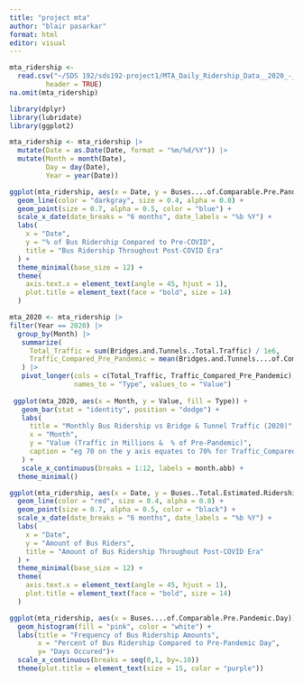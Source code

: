 ```yaml
---
title: "project mta"
author: "blair pasarkar"
format: html
editor: visual
---
```



```r
mta_ridership <-
  read.csv("~/SDS 192/sds192-project1/MTA_Daily_Ridership_Data__2020_-_2025.csv",
         header = TRUE)
na.omit(mta_ridership)
```

```r
library(dplyr)
library(lubridate)
library(ggplot2)
```

```r
mta_ridership <- mta_ridership |>
  mutate(Date = as.Date(Date, format = "%m/%d/%Y")) |>
  mutate(Month = month(Date),
         Day = day(Date),
         Year = year(Date))
```

```r
ggplot(mta_ridership, aes(x = Date, y = Buses....of.Comparable.Pre.Pandemic.Day)) +
  geom_line(color = "darkgray", size = 0.4, alpha = 0.8) +  
  geom_point(size = 0.7, alpha = 0.5, color = "blue") +  
  scale_x_date(date_breaks = "6 months", date_labels = "%b %Y") + 
  labs(
    x = "Date",
    y = "% of Bus Ridership Compared to Pre-COVID",
    title = "Bus Ridership Throughout Post-COVID Era"
  ) +
  theme_minimal(base_size = 12) +
  theme(
    axis.text.x = element_text(angle = 45, hjust = 1),
    plot.title = element_text(face = "bold", size = 14)
  )
```

```r
mta_2020 <- mta_ridership |>
filter(Year == 2020) |>
  group_by(Month) |>
   summarize(
     Total_Traffic = sum(Bridges.and.Tunnels..Total.Traffic) / 1e6, 
     Traffic_Compared_Pre_Pandemic = mean(Bridges.and.Tunnels....of.Comparable.Pre.Pandemic.Day) * 100 
   ) |>
   pivot_longer(cols = c(Total_Traffic, Traffic_Compared_Pre_Pandemic),
                names_to = "Type", values_to = "Value")
 
 ggplot(mta_2020, aes(x = Month, y = Value, fill = Type)) +
   geom_bar(stat = "identity", position = "dodge") +
   labs(
     title = "Monthly Bus Ridership vs Bridge & Tunnel Traffic (2020)",
     x = "Month",
     y = "Value (Traffic in Millions &  % of Pre-Pandemic)", 
     caption = "eg 70 on the y axis equates to 70% for Traffic_Compared_Pre_Pandemic; eg 60 on the y axis equates to 60 million for Total_Traffic"
   ) +
   scale_x_continuous(breaks = 1:12, labels = month.abb) +
  theme_minimal()
```




```r
ggplot(mta_ridership, aes(x = Date, y = Buses..Total.Estimated.Ridership)) +
  geom_line(color = "red", size = 0.4, alpha = 0.8) +  
  geom_point(size = 0.7, alpha = 0.5, color = "black") +  
  scale_x_date(date_breaks = "6 months", date_labels = "%b %Y") + 
  labs(
    x = "Date",
    y = "Amount of Bus Riders",
    title = "Amount of Bus Ridership Throughout Post-COVID Era"
  ) +
  theme_minimal(base_size = 12) +
  theme(
    axis.text.x = element_text(angle = 45, hjust = 1),
    plot.title = element_text(face = "bold", size = 14)
  )
```


```r
ggplot(mta_ridership, aes(x = Buses....of.Comparable.Pre.Pandemic.Day)) +
  geom_histogram(fill = "pink", color = "white") + 
  labs(title = "Frequency of Bus Ridership Amounts",
       x = "Percent of Bus Ridership Compared to Pre-Pandemic Day",
       y= "Days Occured")+
  scale_x_continuous(breaks = seq(0,1, by=.10))
  theme(plot.title = element_text(size = 15, color = "purple"))
```
